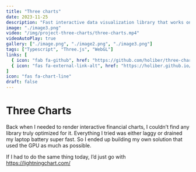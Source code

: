 ```yaml
---
title: "Three charts"
date: 2023-11-25
description: "Fast interactive data visualization library that works on WebGL"
image: "./image3.png"
video: "/img/project-three-charts/three-charts.mp4"
videoAutoPlay: true
gallery: ["./image.png", "./image2.png", "./image3.png"]
tags: ["Typescript", "Three.js", "WebGL"]
links: [
  { icon: "fab fa-github", href: "https://github.com/holiber/three-charts" },
  { icon: "fas fa-external-link-alt", href: "https://holiber.github.io/three-charts/demo/" }
]
icon: "fas fa-chart-line"
draft: false
---
```


# Three Charts
Back when I needed to render interactive financial charts, I couldn’t find any library truly optimized for it. Everything I tried was either laggy or drained my laptop battery super fast. So I ended up building my own solution that used the GPU as much as possible.

If I had to do the same thing today, I’d just go with https://lightningchart.com/

